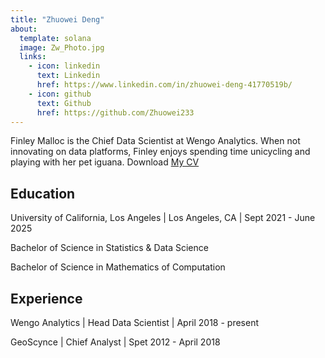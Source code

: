 ```yaml
---
title: "Zhuowei Deng"
about:
  template: solana
  image: Zw_Photo.jpg
  links:
    - icon: linkedin
      text: Linkedin
      href: https://www.linkedin.com/in/zhuowei-deng-41770519b/
    - icon: github
      text: Github
      href: https://github.com/Zhuowei233
---
```


Finley Malloc is the Chief Data Scientist at Wengo Analytics. When not innovating on data platforms, Finley enjoys spending time unicycling and playing with her pet iguana. Download [My CV](/Zw_Resume.pdf)

## Education

University of California, Los Angeles | Los Angeles, CA | Sept 2021 - June 2025

Bachelor of Science in Statistics & Data Science 

Bachelor of Science in Mathematics of Computation

## Experience

Wengo Analytics | Head Data Scientist | April 2018 - present

GeoScynce | Chief Analyst | Spet 2012 - April 2018

